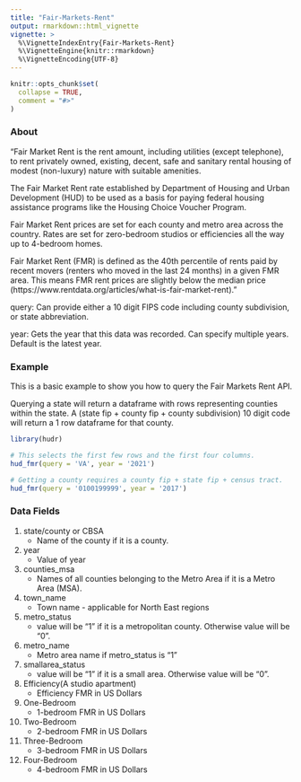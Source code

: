 ```yaml
---
title: "Fair-Markets-Rent"
output: rmarkdown::html_vignette
vignette: >
  %\VignetteIndexEntry{Fair-Markets-Rent}
  %\VignetteEngine{knitr::rmarkdown}
  %\VignetteEncoding{UTF-8}
---
```


```r
knitr::opts_chunk$set(
  collapse = TRUE,
  comment = "#>"
)
```

### About

"Fair Market Rent is the rent amount, including utilities (except telephone), to rent privately owned, existing, decent, safe and sanitary rental housing of modest (non-luxury) nature with suitable amenities.

The Fair Market Rent rate established by Department of Housing and Urban Development (HUD) to be used as a basis for paying federal housing assistance programs like the Housing Choice Voucher Program.

Fair Market Rent prices are set for each county and metro area across the country. Rates are set for zero-bedroom studios or efficiencies all the way up to 4-bedroom homes.

Fair Market Rent (FMR) is defined as the 40th percentile of rents paid by recent movers (renters who moved in the last 24 months) in a given FMR area. This means FMR rent prices are slightly below the median price (https://www.rentdata.org/articles/what-is-fair-market-rent)."

query: Can provide either a 10 digit FIPS code including county subdivision, or state abbreviation.

year: Gets the year that this data was recorded. Can specify multiple years. Default is the latest year.

### Example

This is a basic example to show you how to query the Fair Markets Rent API. 

Querying a state will return a dataframe with rows representing counties within the state.
A (state fip + county fip + county subdivision) 10 digit code will return a 1 row dataframe for that
county.

```r
library(hudr)

# This selects the first few rows and the first four columns.
hud_fmr(query = 'VA', year = '2021')

# Getting a county requires a county fip + state fip + census tract.
hud_fmr(query = '0100199999', year = '2017')
```

### Data Fields

1) state/county or CBSA 
    * Name of the county if it is a county.


2) year 
    * Value of year


3) counties_msa 
    * Names of all counties belonging to the Metro Area if it is a Metro Area (MSA).


4) town_name 
    * Town name - applicable for North East regions


5) metro_status 
    * value will be "1" if it is a metropolitan county. Otherwise value will be "0".


6) metro_name 
    * Metro area name if metro_status is "1"


7) smallarea_status 
    * value will be "1" if it is a small area. Otherwise value will be "0".


8) Efficiency(A studio apartment) 
    * Efficiency FMR in US Dollars


9) One-Bedroom 
    * 1-bedroom FMR in US Dollars


10) Two-Bedroom 
    * 2-bedroom FMR in US Dollars


11) Three-Bedroom 
    * 3-bedroom FMR in US Dollars


12) Four-Bedroom 
    * 4-bedroom FMR in US Dollars
